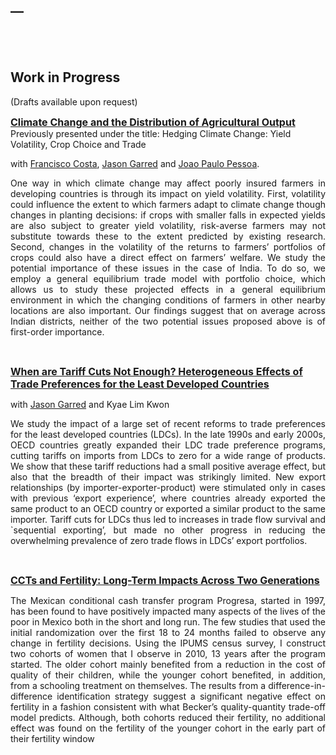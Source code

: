 ---
---
  
<br>
<br>

## Work in Progress

(Drafts available upon request)<br>


 <font size="3">[<b>Climate Change and the Distribution of Agricultural Output </b>]()</font> <br>
Previously presented under the title: Hedging Climate Change: Yield Volatility, Crop Choice and Trade <br>

with [Francisco Costa](https://sites.google.com/site/fjmcosta/), [Jason Garred](http://web5.uottawa.ca/www5/jasongarred/index.html) and [Joao Paulo Pessoa](https://sites.google.com/site/joaopaulocnpessoa/).

<div style="text-align: justify">One way in which climate change may affect poorly insured farmers in developing countries is through its impact on yield volatility. First, volatility could influence the extent to which farmers adapt to climate change though changes in planting decisions: if crops with smaller falls in expected yields are also subject to greater yield volatility, risk-averse farmers may not substitute towards these to the extent predicted by existing research. Second, changes in the volatility of the returns to farmers' portfolios of crops could also have a direct effect on farmers' welfare. We study the potential importance of these issues in the case of India. To do so, we employ a general equilibrium trade model with portfolio choice, which allows us to study these projected effects in a general equilibrium environment in which the changing conditions of farmers in other nearby locations are also important. Our findings suggest that on average across Indian districts, neither of the two potential issues proposed above is of first-order importance.</div>
<br>

<font size="3">[<b>When are Tariff Cuts Not Enough? Heterogeneous Effects of Trade Preferences for the Least Developed Countries</b>]()</font> 

with [Jason Garred](http://web5.uottawa.ca/www5/jasongarred/index.html) and Kyae Lim Kwon

<div style="text-align: justify">
We study the impact of a large set of recent reforms to trade preferences for the least developed countries (LDCs).  In the late 1990s and early 2000s, OECD countries greatly expanded their LDC trade preference programs, cutting tariffs on imports from LDCs to zero for a wide range of products.  We show that these tariff reductions had a small positive average effect, but also that the breadth of their impact was strikingly limited.  New export relationships (by importer-exporter-product) were stimulated only in cases with previous 'export experience', where countries already exported the same product to an OECD country or exported a similar product to the same importer.  Tariff cuts for LDCs thus led to increases in trade flow survival and `sequential exporting', but made no other progress in reducing the overwhelming prevalence of zero trade flows in LDCs' export portfolios.

 </div>
<br>

<font size="3">[<b>CCTs and Fertility: Long-Term Impacts Across Two Generations</b>]()</font> 

<div style="text-align: justify">The Mexican conditional cash transfer program Progresa, started in 1997, has been found to have positively impacted many aspects of the lives of the poor in Mexico both in the short and long run. The few studies that used the initial randomization over the first 18 to 24 months failed to observe any change in fertility decisions. Using the IPUMS census survey, I construct two cohorts of women that I observe in 2010, 13 years after the program started. The older cohort mainly benefited from a reduction in the cost of quality of their children, while the younger cohort benefited, in addition, from a schooling treatment on themselves. The results from a difference-in-difference identification strategy suggest a significant negative effect on fertility in a fashion consistent with what Becker’s quality-quantity trade-off model predicts. Although, both cohorts reduced their fertility, no additional effect was found on the fertility of the younger cohort in the early part of their fertility window </div>